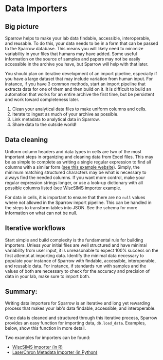 
# Data Importers

## Big picture

Sparrow helps to make your lab data findable, accessible,
interoperable, and reusable. To do this, your data needs to
be in a form that can be passed to the Sparrow database.
This means you will likely need to minimize variability in
your files that humans may have added. Some useful information
on the source of samples and papers may not be easily
accessible in the archive you have, but Sparrow will help with that later.

You should plan on iterative development of an import pipeline,
especially if you have a large dataset that may include variation
from human input. For instance, if you have 3 common methods, start
an import pipeline that extracts data for one of them and then build on it.
It is difficult to build an automation that works for an entire archive
the first time, but be persistent and work toward completeness later.

1. Clean your analytical data files to make uniform columns and cells.
2. Iterate to ingest as much of your archive as possible.
3. Link metadata to analytical data in Sparrow.
4. Share data to the outside world!

## Data cleaning

Uniform column headers and data types in cells are two of the most important
steps in organizing and cleaning data from Excel files. This may be as simple
to complete as writing a single regular expression to find all columns with a
similar form \([see this example website](https://regexr.com/)\). Simply,
the minimum matching structured characters may be what is necessary to always
find the needed columns. If you want more control, make your regular expression
strings longer, or use a look-up dictionary with all possible columns
listed \(see [WiscSIMS importer example](/docs/getting-started/wiscsims-example).

For data in cells, it is important to ensure that there are no `null` values
where not allowed in the Sparrow import pipeline. This can be handled in the
steps to transform tables into JSON. See the schema for more information on what can not be null.

## Iterative workflows

Start simple and build complexity is the fundamental rule for building importers.
Unless your initial files are well structured and have minimal variability from
user input, it is unreasonable to expect 100% success on the first attempt at importing
data. Identify the minimal data necessary to populate your instance of Sparrow with
findable, accessible, interoperable, and reusable data. For instance, if standards
run with samples and the values of both are necessary to check for the accuracy
and precision of data in your lab, make sure to import both.

## Summary:

Writing data importers for Sparrow is an iterative and long yet rewarding process that makes
your lab's data findable, accessible, and interoperable.

Once data is cleaned and structured through this iterative process, Sparrow provides an easy
function for importing data, `db.load_data`. Examples, below, show this function in more detail.

Two examples for importers can be found:

- [WiscSIMS importer (in R)](/docs/getting-started/wiscsims-example)
- [LaserChron Metadata Importer (in Python)](/docs/getting-started/metadata-importer)


